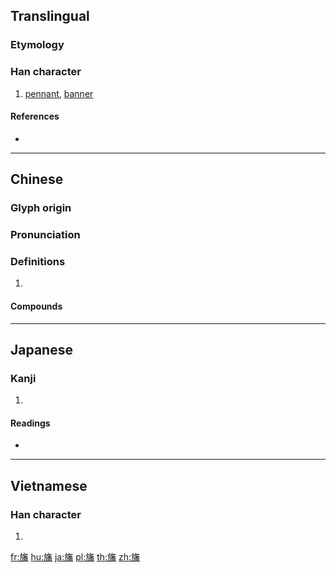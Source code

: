 ==Translingual==

===Etymology===
{{Han compound|㫃|番|c1=s|c2=p|ls=psc}}

===Han character===
{{Han char|rn=70|rad=方|as=14|sn=18|four=08269|canj=YSOHW|ids=⿸⿰方𠂉番}}

# [[pennant]], [[banner]]

====References====
* {{Han ref|kx=0485.090|dkj=13700|dj=0847.110|hdz=32185.010|uh=65DB|ud=26075|bh=EFD9|bd=61401}}

----

==Chinese==
{{zh-forms}}

===Glyph origin===
{{Han etym}}

===Pronunciation===
{{zh-pron
|m=fān
|c=faan1
|mc=y
|oc=y
|cat=
}}

===Definitions===
{{zh-hanzi}}

# {{rfdef|zh}}

====Compounds====
{{zh-der|引魂旛|旛勝|旛蓋|旛旂|招魂旛|火染旛竿|旗旛|春旛|風動旛動|靈旛}}

----

==Japanese==

===Kanji===
{{ja-kanji|grade=|rs=方14}}

# {{defn|lang=ja|sort=方14}}

====Readings====
* {{ja-readings|on=[[はん]] (han)|kun=[[はた]] (hata)}}

----

==Vietnamese==

===Han character===
{{vi-readings|rs=方14|hanviet=phướn}}

# {{defn|lang=vi|sort=方14}}

[[fr:旛]]
[[hu:旛]]
[[ja:旛]]
[[pl:旛]]
[[th:旛]]
[[zh:旛]]